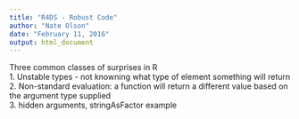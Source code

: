 ```yaml
---
title: "R4DS - Robust Code"
author: "Nate Olson"
date: "February 11, 2016"
output: html_document
---
```


Three common classes of surprises in R  
1. Unstable types - not knowning what type of element something will return  
2. Non-standard evaluation: a function will return a different value based on the argument type supplied  
3. hidden arguments, stringAsFactor example  

